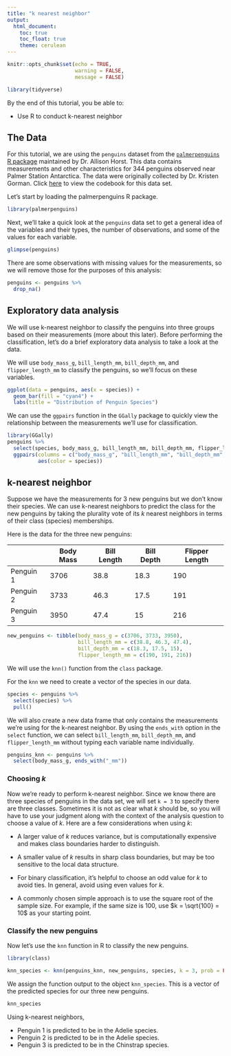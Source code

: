 ```yaml
---
title: "k nearest neighbor"
output: 
  html_document:
    toc: true
    toc_float: true
    theme: cerulean
---
```


```r
knitr::opts_chunk$set(echo = TRUE, 
                      warning = FALSE, 
                      message = FALSE)

library(tidyverse)
```

By the end of this tutorial, you be able to:

- Use R to conduct k-nearest neighbor

## The Data

For this tutorial, we are using the `penguins` dataset from the [`palmerpenguins` R package](https://allisonhorst.github.io/palmerpenguins/index.html) maintained by Dr. Allison Horst. This data contains measurements and other characteristics for 344 penguins observed near Palmer Station Antarctica. The data were originally collected by Dr. Kristen Gorman. Click [here](https://allisonhorst.github.io/palmerpenguins/reference/penguins.html) to view the codebook for this data set.

Let's start by loading the palmerpenguins R package. 
```r
library(palmerpenguins)
```

Next, we'll take a quick look at the `penguins` data set to get a general idea of the variables and their types, the number of observations, and some of the values for each variable. 
```r
glimpse(penguins)
```

There are some observations with missing values for the measurements, so we will remove those for the purposes of this analysis: 

```r
penguins <- penguins %>%
  drop_na()
```

## Exploratory data analysis

We will use k-nearest neighbor to classify the penguins into three groups based on their measurements (more about this later). Before performing the classification, let's do a brief exploratory data analysis to take a look at the data. 

We will use `body_mass_g`, `bill_length_mm`, `bill_depth_mm`, and `flipper_length_mm` to classify the penguins, so we'll focus on these variables. 


```r
ggplot(data = penguins, aes(x = species)) +
  geom_bar(fill = "cyan4") +
  labs(title = "Distribution of Penguin Species")
```
We can use the `ggpairs` function in the `GGally` package to quickly view the relationship between the measurements we'll use for classification.

```r
library(GGally)
penguins %>%
  select(species, body_mass_g, bill_length_mm, bill_depth_mm, flipper_length_mm) %>%
  ggpairs(columns = c("body_mass_g", "bill_length_mm", "bill_depth_mm", "flipper_length_mm"), 
          aes(color = species))
```

## k-nearest neighbor

Suppose we have the measurements for 3 new penguins but we don't know their species. We can use k-nearest neighbors to predict the class for the new penguins by taking the plurality vote of its *k* nearest neighbors in terms of their class (species) memberships.


Here is the data for the three new penguins: 

|           | Body Mass | Bill Length | Bill Depth | Flipper Length |
|-----------|-----------|-------------|------------|----------------|
| Penguin 1 |  3706     |  38.8       |  18.3      |  190           |
| Penguin 2 |  3733     |  46.3       |  17.5      |  191           |
| Penguin 3 |  3950     |  47.4       |  15        |  216           |

```r
new_penguins <- tibble(body_mass_g = c(3706, 3733, 3950), 
                       bill_length_mm = c(38.8, 46.3, 47.4), 
                       bill_depth_mm = c(18.3, 17.5, 15), 
                       flipper_length_mm = c(190, 191, 216))
```


We will use the `knn()` function from the `class` package. 

For the `knn` we need to create a vector of the species in our data. 

```r
species <- penguins %>%
  select(species) %>%
  pull()
```

We will also create a new data frame that only contains the measurements we're using for the k-nearest neighbor. By using the `ends_with` option in the `select` function, we can select `bill_length_mm`, `bill_depth_mm`, and `flipper_length_mm` without typing each variable name individually.

```r
penguins_knn <- penguins %>%
  select(body_mass_g, ends_with("_mm"))
```

### Choosing *k*

Now we're ready to perform k-nearest neighbor. Since we know there are three species of penguins in the data set, we will set `k = 3` to specify there are three classes. Sometimes it is not as clear what $k$ should be, so you will have to use your judgment along with the context of the analysis question to choose a value of $k$. Here are a few considerations when using $k$: 

- A larger value of $k$ reduces variance, but is computationally expensive and makes class boundaries harder to distinguish.

- A smaller value of $k$ results in sharp class boundaries, but may be too sensitive to the local data structure.

- For binary classification, it's helpful to choose an odd value for $k$ to avoid ties. In general, avoid using even values for $k$.

- A commonly chosen simple approach is to use the square root of the sample size. For example, if the same size is 100, use $k = \sqrt{100} = 10$ as your starting point.

### Classify the new penguins

Now let's use the `knn` function in R to classify the new penguins.

```r
library(class)

knn_species <- knn(penguins_knn, new_penguins, species, k = 3, prob = FALSE)
```

We assign the function output to the object `knn_species`. This is a vector of the predicted species for our three new penguins. 

```r
knn_species
```

Using k-nearest neighbors, 

- Penguin 1 is predicted to be in the Adelie species. 
- Penguin 2 is predicted to be in the Adelie species. 
- Penguin 3 is predicted to be in the Chinstrap species.



